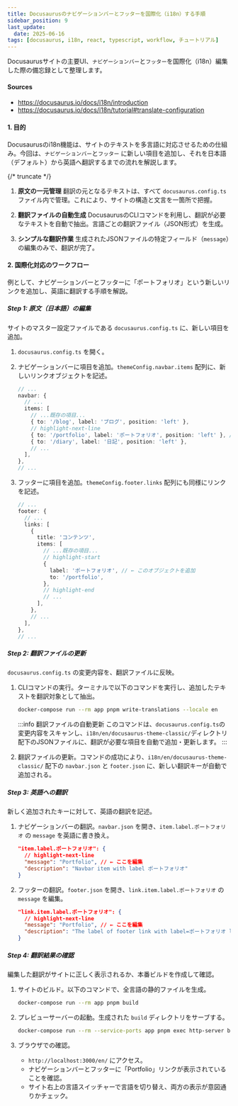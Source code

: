```yaml
---
title: Docusaurusのナビゲーションバーとフッターを国際化（i18n）する手順
sidebar_position: 9
last_update:
  date: 2025-06-16
tags: [docusaurus, i18n, react, typescript, workflow, チュートリアル]
---
```


Docusaurusサイトの主要UI、`ナビゲーションバー`と`フッター`を国際化（i18n）編集した際の備忘録として整理します。

#### Sources
- https://docusaurus.io/docs/i18n/introduction
- https://docusaurus.io/docs/i18n/tutorial#translate-configuration


#### 1. 目的

Docusaurusのi18n機能は、サイトのテキストを多言語に対応させるための仕組み。今回は、`ナビゲーションバー`と`フッター` に新しい項目を追加し、それを日本語（デフォルト）から英語へ翻訳するまでの流れを解説します。

{/* truncate */}

1.  **原文の一元管理**
    翻訳の元となるテキストは、すべて `docusaurus.config.ts` ファイル内で管理。これにより、サイトの構造と文言を一箇所で把握。

2.  **翻訳ファイルの自動生成**
    DocusaurusのCLIコマンドを利用し、翻訳が必要なテキストを自動で抽出。言語ごとの翻訳ファイル（JSON形式）を生成。

3.  **シンプルな翻訳作業**
    生成されたJSONファイルの特定フィールド（`message`）の編集のみで、翻訳が完了。

#### 2. 国際化対応のワークフロー

例として、ナビゲーションバーとフッターに「ポートフォリオ」という新しいリンクを追加し、英語に翻訳する手順を解説。

##### Step 1: 原文（日本語）の編集

サイトのマスター設定ファイルである `docusaurus.config.ts` に、新しい項目を追加。

1.  `docusaurus.config.ts` を開く。
2.  ナビゲーションバーに項目を追加。`themeConfig.navbar.items` 配列に、新しいリンクオブジェクトを記述。

    ```typescript title="docusaurus.config.ts"
    // ...
    navbar: {
      // ...
      items: [
        // ...既存の項目...
        { to: '/blog', label: 'ブログ', position: 'left' },
        // highlight-next-line
        { to: '/portfolio', label: 'ポートフォリオ', position: 'left' }, // ← この行を追加
        { to: '/diary', label: '日記', position: 'left' },
        // ...
      ],
    },
    // ...
    ```

3.  フッターに項目を追加。`themeConfig.footer.links` 配列にも同様にリンクを記述。

    ```typescript title="docusaurus.config.ts"
    // ...
    footer: {
      // ...
      links: [
        {
          title: 'コンテンツ',
          items: [
            // ...既存の項目...
            // highlight-start
            {
              label: 'ポートフォリオ', // ← このオブジェクトを追加
              to: '/portfolio',
            },
            // highlight-end
            // ...
          ],
        },
        // ...
      ],
    },
    // ...
    ```

##### Step 2: 翻訳ファイルの更新

`docusaurus.config.ts` の変更内容を、翻訳ファイルに反映。

1.  CLIコマンドの実行。ターミナルで以下のコマンドを実行し、追加したテキストを翻訳対象として抽出。

    ```bash
    docker-compose run --rm app pnpm write-translations --locale en
    ```

    :::info 翻訳ファイルの自動更新
    このコマンドは、`docusaurus.config.ts`の変更内容をスキャンし、`i18n/en/docusaurus-theme-classic/`ディレクトリ配下のJSONファイルに、翻訳が必要な項目を自動で追加・更新します。
    :::

2.  翻訳ファイルの更新。コマンドの成功により、`i18n/en/docusaurus-theme-classic/` 配下の `navbar.json` と `footer.json` に、新しい翻訳キーが自動で追加される。

##### Step 3: 英語への翻訳

新しく追加されたキーに対して、英語の翻訳を記述。

1.  ナビゲーションバーの翻訳。`navbar.json` を開き、`item.label.ポートフォリオ` の `message` を英語に書き換え。

    ```json title="i18n/en/docusaurus-theme-classic/navbar.json"
    "item.label.ポートフォリオ": {
      // highlight-next-line
      "message": "Portfolio", // ← ここを編集
      "description": "Navbar item with label ポートフォリオ"
    }
    ```

2.  フッターの翻訳。`footer.json` を開き、`link.item.label.ポートフォリオ` の `message` を編集。

    ```json title="i18n/en/docusaurus-theme-classic/footer.json"
    "link.item.label.ポートフォリオ": {
      // highlight-next-line
      "message": "Portfolio", // ← ここを編集
      "description": "The label of footer link with label=ポートフォリオ linking to /portfolio"
    }
    ```

##### Step 4: 翻訳結果の確認

編集した翻訳がサイトに正しく表示されるか、本番ビルドを作成して確認。

1.  サイトのビルド。以下のコマンドで、全言語の静的ファイルを生成。

    ```bash
    docker-compose run --rm app pnpm build
    ```

2.  プレビューサーバーの起動。生成された `build` ディレクトリをサーブする。

    ```bash
    docker-compose run --rm --service-ports app pnpm exec http-server build --single --port 3000 --host 0.0.0.0
    ```

3.  ブラウザでの確認。
    *   `http://localhost:3000/en/` にアクセス。
    *   ナビゲーションバーとフッターに「Portfolio」リンクが表示されていることを確認。
    *   サイト右上の言語スイッチャーで言語を切り替え、両方の表示が意図通りかチェック。

